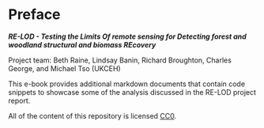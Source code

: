 # Preface {.unnumbered}

***RE-LOD - Testing the Limits Of remote sensing for Detecting forest and woodland structural and biomass REcovery***

Project team: Beth Raine, Lindsay Banin, Richard Broughton, Charles George, and Michael Tso (UKCEH)

This e-book provides additional markdown documents that contain code snippets to showcase some of the analysis discussed in the RE-LOD project report.

All of the content of this repository is licensed [CC0](https://creativecommons.org/publicdomain/zero/1.0/).
